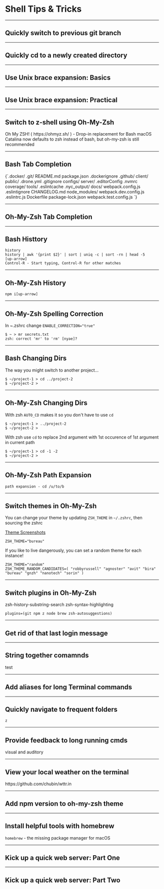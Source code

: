 # Shell Tips & Tricks

---

## Quickly switch to previous git branch

<Appear top={5}>
    <Highlight
        top={0}
        left={4}
        pwd="~/myrepo"
        git="feature-cool-stuff"
        command={`git commit -am "Amazing thing"`}
    />
    <Highlight
        top={2}
        left={4}
        pwd="~/myrepo"
        git="feature-cool-stuff"
        command="git checkout master"
    />
    <Highlight
        top={4}
        left={4}
        pwd="~/myrepo"
        git="master"
        command="# How do I get back to previous branch quickly!?!"
    />
    <Highlight
        top={6}
        left={4}
        pwd="~/myrepo"
        git="master"
        command="git checkout -"
    />
    <Highlight top={8} left={4} pwd="~/myrepo" git="feature-cool-stuff" />
</Appear>

---

## Quickly cd to a newly created directory

<Appear top={5}>
    <Highlight
        top={0}
        left={4}
        pwd="~/some/really/deeply/nested/place"
        command="cd ~/myrepo"
    />
    <Highlight top={2} left={4} pwd="~/myrepo" command="npm install" />
    <Highlight
        top={4}
        left={4}
        pwd="~/myrepo"
        command="# How do I get back to previous directory quickly!?!"
    />
    <Highlight top={6} left={4} pwd="~/myrepo" command="cd -" />
    <Highlight top={8} left={4} pwd="~/some/really/deeply/nested/place" />
</Appear>

---

## Use Unix brace expansion: Basics

<Appear top={5}>
    <Highlight top={0} left={4} command="echo {1..8}" />
    <Highlight top={2} left={4} command="echo 1 2 3 4 5 6 7 8" />
    <Highlight top={4} left={4} command="echo {one,three,five}" />
    <Highlight top={6} left={4} command="echo one three five" />
    <Highlight top={8} left={4} command="echo {a..c}{a..z}" />
    <Highlight top={10} left={4} command="echo aa ab ac ba bb bc ca cb cc" />
</Appear>

---

## Use Unix brace expansion: Practical

<Appear top={5}>
    <Highlight top={0} left={4} command="touch index.{html,css,js}" />
    <Highlight top={2} left={4} command="touch index.html index.css index.js" />
    <Highlight
        top={4}
        left={4}
        command="npm install eslint{,-config-react-app} eslint-plugin-{react,react-hooks}"
    />
    <Highlight
        top={6}
        left={4}
        command="npm install eslint eslint-config-react-app eslint-plugin-react eslint-plugin-react-hooks"
    />
    <Highlight top={8} left={4} command="touch file{1..5}.txt" />
    <Highlight
        top={10}
        left={4}
        command="touch file1.txt file2.txt file3.txt file4.txt file5.txt"
    />
</Appear>

---

## Switch to z-shell using Oh-My-Zsh

<text top={5} left={0}>
    Oh My ZSH! ( https://ohmyz.sh/ ) - Drop-in replacement for Bash
</text>
<text top={7} left={0}>
    macOS Catalina now defaults to zsh instead of bash, but oh-my-zsh is still
    recommended
</text>
<Highlight
    top={9}
    left={4}
    command='sh -c "$(curl -fsSL https://raw.github.com/robbyrussell/oh-my-zsh/master/tools/install.sh)"'
/>
<CopyButton
    top={11}
    left={0}
    textToCopy='sh -c "$(curl -fsSL https://raw.github.com/robbyrussell/oh-my-zsh/master/tools/install.sh)"'
/>

---

## Bash Tab Completion

<Appear top={5}>
    <Highlight top={0} left={4} command="cat test<tab>" />
    <Highlight top={2} left={4} command="cat test-file.txt" />
    <Highlight top={4} left={4} command="cd <tab>" />
    <Box top={6} left={4}>
        {`.docker/                .git/                   README.md                 package.json
.dockerignore           .github/                client/                   public/
.drone.yml              .gitignore              configs/                  server/
.editorConfig           .nvmrc                  coverage/                 tools/
.eslintcache            .nyc_output/            docs/                     webpack.config.js     
.eslintignore           CHANGELOG.md            node_modules/             webpack.dev.config.js
.eslintrc.js            Dockerfile              package-lock.json         webpack.test.config.js
`}
    </Box>
</Appear>

---

## Oh-My-Zsh Tab Completion

<Appear top={5}>
    <Highlight top={0} left={4} command="cd <tab>" />
    <TabCompletion
        top={8}
        left={4}
        items={[
            '.docker/',
            '.dockerignore',
            '.drone.yml',
            '.editorConfig',
            '.eslintcache',
            '.eslintignore',
            '.eslintrc.js',
            '.git/',
            '.github/',
            '.gitignore',
            '.nvmrc',
            'CHANGELOG.md',
            'Dockerfile',
            'README.md',
            'client/',
            'configs/',
            'converage/',
            'docs/',
            'node_modules/',
            'package-lock.json',
            'package.json',
            'public/',
            'server/',
            'tools/',
            'webpack.config.js',
            'webpack.dev.config.js',
            'webpack.test.config.js',
        ]}
        steps={[0, 1, 2, 3, 10, 17]}
    />
    <Highlight top={2} left={4} command="git checkout feature<tab>" />
    <TabCompletion top={8} left={4} items={[]} steps={[]} />
    <Highlight top={4} left={4} command="git merge -- <tab>" />
    <TabCompletion
        top={}
        left={}
        items={[
            '--',
            '--abort',
            '--commit',
            '--continue',
            '--ff',
            '--ff-only',
            '--no-ff',
            '--no-squash',
            '--quiet',
            '--squash',
            '--verbose',
            '--verify',
            '--no-verify',
        ]}
        steps={[]}
    />
    <Highlight top={6} left={4} command="git add <tab>" />
    <Highlight top={6} left={4} command="git add <tab>" />
</Appear>

---

## Bash Histtory

```
history
history | awk '{print $2}' | sort | uniq -c | sort -rn | head -5
[up-arrow]
Control-R - Start typing, Control-R for other matches
```

---

## Oh-My-Zsh History

```
npm i[up-arrow]
```

---

## Oh-My-Zsh Spelling Correction

In ~.zshrc change `ENABLE_CORRECTION="true"`

```
$ ~ > mr secrets.txt
zsh: correct 'mr' to 'rm' [nyae]?
```

---

## Bash Changing Dirs

The way you might switch to another project...

```
$ ~/project-1 > cd ../project-2
$ ~/project-2 >
```

---

## Oh-My-Zsh Changing Dirs

With zsh `AUTO_CD` makes it so you don't have to use `cd`

```
$ ~/project-1 > ../project-2
$ ~/project-2 >
```

With zsh use `cd` to replace 2nd argument with 1st occurence of 1st argument in current path

```
$ ~/project-1 > cd -1 -2
$ ~/project-2 >
```

---

## Oh-My-Zsh Path Expansion

```
path expansion - cd /u/to/b
```

---

## Switch themes in Oh-My-Zsh

You can change your theme by updating `ZSH_THEME` in `~/.zshrc`, then sourcing the zshrc

[Theme Screenshots](https://github.com/robbyrussell/oh-my-zsh/wiki/Themes)

```
ZSH_THEME="bureau"
```

If you like to live dangerously, you can set a random theme for each instance!

```
ZSH_THEME="random"
ZSH_THEME_RANDOM_CANDIDATES=( "robbyrussell" "agnoster" "avit" "bira" "bureau" "gnzh" "nanotech" "sorin" )
```

---

## Switch plugins in Oh-My-Zsh

zsh-history-substring-search
zsh-syntax-highlighting

```
plugins=(git npm z node brew zsh-autosuggestions)
```

---

## Get rid of that last login message

<Highlight top={5} left={0} highlight={false} code="touch ~/.hushlogin" />
<CopyButton top={7} left={0} textToCopy="touch ~/.hushlogin" />

---

## String together comamnds

<text top={5}>test</text>

---

## Add aliases for long Terminal commands

---

## Quickly navigate to frequent folders

`z`

---

## Provide feedback to long running cmds

<text top={5}>visual and auditory</text>

---

## View your local weather on the terminal

<Highlight top={5} left={0} highlight={false} code="curl wttr.in" />
<CopyButton top={7} left={0} textToCopy="curl wttr.in" />
<RunButton top={7} left={12} textToRun="curl wttr.in" />
<text top={11}>https://github.com/chubin/wttr.in</text>

---

## Add npm version to oh-my-zsh theme

---

## Install helpful tools with homebrew

<text top={5}>`homebrew` - the missing package manager for macOS</text>

---

## Kick up a quick web server: Part One

<Highlight
    top={5}
    left={0}
    highlight={false}
    code="python -m SimpleHTTPServer 8000"
/>
<CopyButton top={7} left={0} textToCopy="python -m SimpleHTTPServer 8000" />
<RunButton top={7} left={12} textToRun="python -m SimpleHTTPServer 8000" />

---

## Kick up a quick web server: Part Two

<Highlight top={5} left={0} highlight={false} code="npx serve" />
<CopyButton top={7} left={0} textToCopy="npx serve" />
<RunButton top={7} left={12} textToRun="npx serve" />

